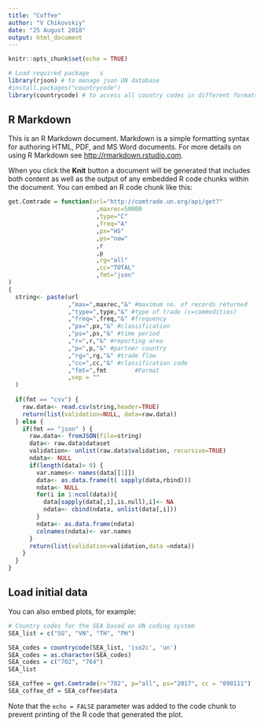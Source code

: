 ```yaml
---
title: "Coffee"
author: "V Chikovskiy"
date: "25 August 2018"
output: html_document
---
```


```r
knitr::opts_chunk$set(echo = TRUE)

# Load required package   s
library(rjson) # to manage json UN database
#install.packages("countrycode")
library(countrycode) # to access all country codes in different formats
```

## R Markdown

This is an R Markdown document. Markdown is a simple formatting syntax for authoring HTML, PDF, and MS Word documents. For more details on using R Markdown see <http://rmarkdown.rstudio.com>.

When you click the **Knit** button a document will be generated that includes both content as well as the output of any embedded R code chunks within the document. You can embed an R code chunk like this:

```r
get.Comtrade = function(url="http://comtrade.un.org/api/get?"
                         ,maxrec=50000
                         ,type="C"
                         ,freq="A"
                         ,px="HS"
                         ,ps="now"
                         ,r
                         ,p
                         ,rg="all"
                         ,cc="TOTAL"
                         ,fmt="json"
)
{
  string<- paste(url
                 ,"max=",maxrec,"&" #maximum no. of records returned
                 ,"type=",type,"&" #type of trade (c=commodities)
                 ,"freq=",freq,"&" #frequency
                 ,"px=",px,"&" #classification
                 ,"ps=",ps,"&" #time period
                 ,"r=",r,"&" #reporting area
                 ,"p=",p,"&" #partner country
                 ,"rg=",rg,"&" #trade flow
                 ,"cc=",cc,"&" #classification code
                 ,"fmt=",fmt        #Format
                 ,sep = ""
  )
  
  if(fmt == "csv") {
    raw.data<- read.csv(string,header=TRUE)
    return(list(validation=NULL, data=raw.data))
  } else {
    if(fmt == "json" ) {
      raw.data<- fromJSON(file=string)
      data<- raw.data$dataset
      validation<- unlist(raw.data$validation, recursive=TRUE)
      ndata<- NULL
      if(length(data)> 0) {
        var.names<- names(data[[1]])
        data<- as.data.frame(t( sapply(data,rbind)))
        ndata<- NULL
        for(i in 1:ncol(data)){
          data[sapply(data[,i],is.null),i]<- NA
          ndata<- cbind(ndata, unlist(data[,i]))
        }
        ndata<- as.data.frame(ndata)
        colnames(ndata)<- var.names
      }
      return(list(validation=validation,data =ndata))
    }
  }
}
```

## Load initial data

You can also embed plots, for example:

```r
# Country codes for the SEA based on UN coding system
SEA_list = c("SG", "VN", "TH", "PH")

SEA_codes = countrycode(SEA_list, 'iso2c', 'un')
SEA_codes = as.character(SEA_codes)
SEA_codes = c("702", "764")
SEA_list

SEA_coffee = get.Comtrade(r="702", p="all", ps="2017", cc = "090111")
SEA_coffee_df = SEA_coffee$data
```

Note that the `echo = FALSE` parameter was added to the code chunk to prevent printing of the R code that generated the plot.
